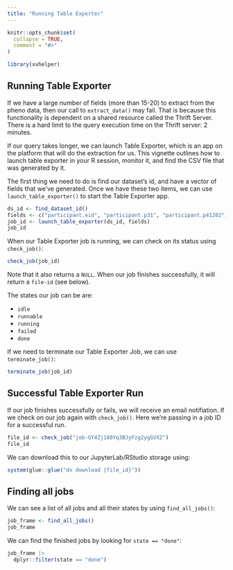 ```yaml
---
title: "Running Table Exporter"
---
```


```r
knitr::opts_chunk$set(
  collapse = TRUE,
  comment = "#>"
)
```

```r
library(xvhelper)
```

## Running Table Exporter

If we have a large number of fields (more than 15-20) to extract from the pheno data, then our call to `extract_data()` may fail. That is because this functionality is dependent on a shared resource called the Thrift Server. There is a hard limit to the query execution time on the Thrift server: 2 minutes.

If our query takes longer, we can launch Table Exporter, which is an app on the platform that will do the extraction for us. This vignette outlines how to launch table exporter in your R session, monitor it, and find the CSV file that was generated by it.

The first thing we need to do is find our dataset's id, and have a vector of fields that we've generated. Once we have these two items, we can use `launch_table_exporter()` to start the Table Exporter app. 

```r
ds_id <- find_dataset_id()
fields <- c("participant.eid", "participant.p31", "participant.p41202")
job_id <- launch_table_exporter(ds_id, fields)
job_id
```

When our Table Exporter job is running, we can check on its status using `check_job()`:

```r
check_job(job_id)
```

Note that it also returns a `NULL`. When our job finishes successfully, it will return a `file-id` (see below).

The states our job can be are:

- `idle` 
- `runnable`
- `running`
- `failed`
- `done`

If we need to terminate our Table Exporter Job, we can use `terminate_job()`:

```r
terminate_job(job_id)
```

## Successful Table Exporter Run

If our job finishes successfully or fails, we will receive an email notifiation. If we check on our job again with `check_job()`. Here we're passing in a job ID for a successful run.

```r
file_id <- check_job("job-GY4Zj180Yq3BJyFzg2ygGVX2")
file_id
```

We can download this to our JupyterLab/RStudio storage using:

```r
system(glue::glue("dx download {file_id}"))
```

## Finding all jobs

We can see a list of all jobs and all their states by using `find_all_jobs()`:

```r
job_frame <- find_all_jobs()
job_frame
```

We can find the finished jobs by looking for `state == "done"`:

```r
job_frame |>
  dplyr::filter(state == "done")
```
